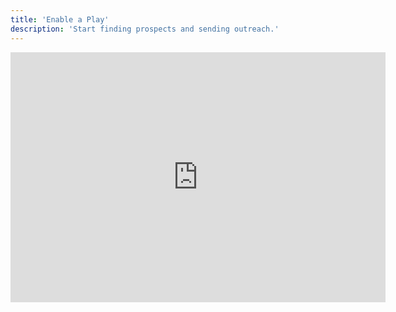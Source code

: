 ```yaml
---
title: 'Enable a Play'
description: 'Start finding prospects and sending outreach.'
---
```


<iframe width="600" height="400" src="https://www.youtube.com/embed/bC-I7BieyCQ&rel=0" title="YouTube video player" frameborder="0" allow="accelerometer; autoplay; clipboard-write; encrypted-media; gyroscope; picture-in-picture" allowfullscreen />


## Start a Play

You can enable a Play using the toggle switch on the **Plays** page or from inside the **Play Editor**. 

Once enabled, lead sourcing will start automatically.

Based on your [Autopilot](/launch/autopilot) settings, leads will appear in your **Approvals** page, or progress automatically to the writing stage.


## Approvals

If you are starting with Autopilot disabled, the next step after enabling a Play is to **visit the Approvals page.**

Here you will find the leads found by your AI rep, which you can triage with the `approve` or `reject` buttons.


## Replies & Engagement
<iframe width="600" height="400" src="https://www.youtube.com/embed/Cers1dUTsRM&rel=0" title="YouTube video player" frameborder="0" allow="accelerometer; autoplay; clipboard-write; encrypted-media; gyroscope; picture-in-picture" allowfullscreen />


## Active Leads

<Note>
Once a lead is approved, they will become an **Active Lead** if there is available sending capacity for then. If not, they will become **On Deck** until there is capacity.
</Note>

Once active, your AI sales rep will start 'working the lead' by:
- Researching the company + contact
- Determining outbound strategy for this lead
- Writing their email sequence
- Following up when appropriate
- Monitoring for engagement

### A lead will be marked 'won' when:
- They complete the goal of your play (ex: link click, reply, or meeting)


### A lead will be marked 'lost' when:
- They reply with unsubscribe intent (i.e. 'stop')
- They click an unsubscribe link in the email
- They are manually unenrolled, unsubscribed, or archived by you in the app. 

### 




## Next Steps: 

<CardGroup cols={2}>
  <Card
    title="Train your AI Rep"
    icon="bolt"
    href="/launch/training"
  >
    Instruct your AI sales rep to improve its output.
  </Card>
  <Card
    title="Enable Autopilot"
    icon="toggle-on"
    href="/launch/autopilot"
  >
    Start sending at scale, automatically.
  </Card>
</CardGroup>
